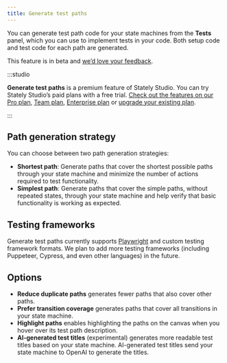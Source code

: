 ```yaml
---
title: Generate test paths
---
```


You can generate test path code for your state machines from the <ClipboardCheck size={18}/> **Tests** panel, which you can use to implement tests in your code. Both setup code and test code for each path are generated.

This feature is in beta and [we’d love your feedback](https://feedback.stately.ai).

:::studio

**Generate test paths** is a premium feature of Stately Studio. You can try Stately Studio’s paid plans with a free trial. [Check out the features on our Pro plan](studio-pro-plan.mdx), [Team plan](studio-team-plan.mdx), [Enterprise plan](studio-enterprise-plan.mdx) or [upgrade your existing plan](https://stately.ai/registry/billing).

:::

## Path generation strategy

You can choose between two path generation strategies:

- **Shortest path**: Generate paths that cover the shortest possible paths through your state machine and minimize the number of actions required to test functionality.
- **Simplest path**: Generate paths that cover the simple paths, without repeated states, through your state machine and help verify that basic functionality is working as expected.

## Testing frameworks

Generate test paths currently supports [Playwright](https://playwright.dev/) and custom testing framework formats. We plan to add more testing frameworks (including Puppeteer, Cypress, and even other languages) in the future.

## Options

- **Reduce duplicate paths** generates fewer paths that also cover other paths.
- **Prefer transition coverage** generates paths that cover all transitions in your state machine.
- **Highlight paths** enables highlighting the paths on the canvas when you hover over its test path description.
- **AI-generated test titles** (experimental) generates more readable test titles based on your state machine. AI-generated test titles send your state machine to OpenAI to generate the titles.